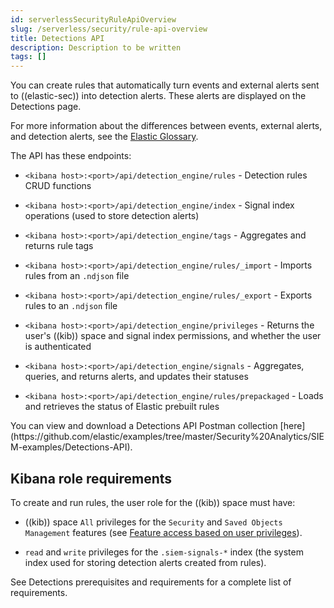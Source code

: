 ```yaml
---
id: serverlessSecurityRuleApiOverview
slug: /serverless/security/rule-api-overview
title: Detections API
description: Description to be written
tags: []
---
```


<div id="rule-api-overview"></div>

You can create rules that automatically turn events and external alerts sent to
((elastic-sec)) into detection alerts. These alerts are displayed on the Detections
page.

For more information about the differences between events,
external alerts, and detection alerts, see the
[Elastic Glossary](((glossary))/terms.html).

The API has these endpoints:

* `<kibana host>:<port>/api/detection_engine/rules` - Detection rules CRUD functions
* `<kibana host>:<port>/api/detection_engine/index` - Signal index operations
    (used to store detection alerts)

* `<kibana host>:<port>/api/detection_engine/tags` - Aggregates and returns rule
    tags

* `<kibana host>:<port>/api/detection_engine/rules/_import` - Imports rules from an
    `.ndjson` file

* `<kibana host>:<port>/api/detection_engine/rules/_export` - Exports rules to an
    `.ndjson` file

* `<kibana host>:<port>/api/detection_engine/privileges` - Returns the user's
    ((kib)) space and signal index permissions, and whether the user is authenticated

* `<kibana host>:<port>/api/detection_engine/signals` - Aggregates, queries, and
    returns alerts, and updates their statuses

* `<kibana host>:<port>/api/detection_engine/rules/prepackaged` - Loads and retrieves
    the status of Elastic <DocLink id="serverlessSecurityPrebuiltRules">prebuilt rules</DocLink>

<DocCallOut title="Tip">
You can view and download a Detections API Postman collection
[here](https://github.com/elastic/examples/tree/master/Security%20Analytics/SIEM-examples/Detections-API).
</DocCallOut>

## Kibana role requirements

To create and run rules, the user role for the ((kib)) space must have:

* ((kib)) space `All` privileges for the `Security` and `Saved Objects Management`
    features (see
    [Feature access based on user privileges](((kibana-ref))/xpack-spaces.html#spaces-control-user-access)).

* `read` and `write` privileges for the `.siem-signals-*` index (the system index
    used for storing detection alerts created from rules).

See <DocLink id="serverlessSecurityDetectionsPermissionsSection">Detections prerequisites and requirements</DocLink> for a complete list of requirements.
